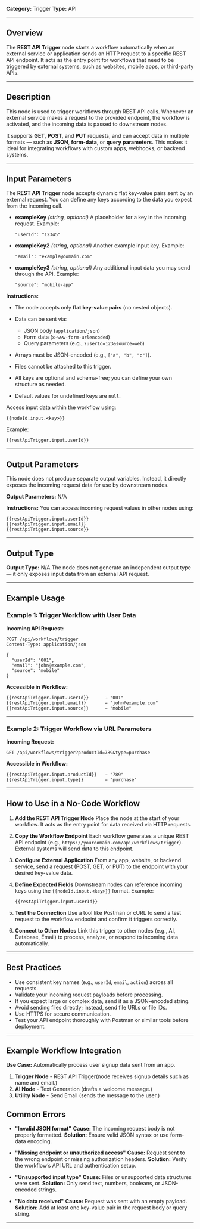 **Category:** Trigger
**Type:** API

---

## Overview

The **REST API Trigger** node starts a workflow automatically when an external service or application sends an HTTP request to a specific REST API endpoint.
It acts as the entry point for workflows that need to be triggered by external systems, such as websites, mobile apps, or third-party APIs.

---

## Description

This node is used to trigger workflows through REST API calls.
Whenever an external service makes a request to the provided endpoint, the workflow is activated, and the incoming data is passed to downstream nodes.

It supports **GET**, **POST**, and **PUT** requests, and can accept data in multiple formats — such as **JSON**, **form-data**, or **query parameters**.
This makes it ideal for integrating workflows with custom apps, webhooks, or backend systems.

---

## Input Parameters

The **REST API Trigger** node accepts dynamic flat key-value pairs sent by an external request.
You can define any keys according to the data you expect from the incoming call.

- **exampleKey** _(string, optional)_
  A placeholder for a key in the incoming request.
  Example:

  ```
  "userId": "12345"
  ```

- **exampleKey2** _(string, optional)_
  Another example input key.
  Example:

  ```
  "email": "example@domain.com"
  ```

- **exampleKey3** _(string, optional)_
  Any additional input data you may send through the API.
  Example:

  ```
  "source": "mobile-app"
  ```

**Instructions:**

- The node accepts only **flat key-value pairs** (no nested objects).
- Data can be sent via:

  - JSON body (`application/json`)
  - Form data (`x-www-form-urlencoded`)
  - Query parameters (e.g., `?userId=123&source=web`)

- Arrays must be JSON-encoded (e.g., `["a", "b", "c"]`).
- Files cannot be attached to this trigger.
- All keys are optional and schema-free; you can define your own structure as needed.
- Default values for undefined keys are `null`.

Access input data within the workflow using:

```
{{nodeId.input.<key>}}
```

Example:

```
{{restApiTrigger.input.userId}}
```

---

## Output Parameters

This node does not produce separate output variables.
Instead, it directly exposes the incoming request data for use by downstream nodes.

**Output Parameters:**
N/A

**Instructions:**
You can access incoming request values in other nodes using:

```
{{restApiTrigger.input.userId}}
{{restApiTrigger.input.email}}
{{restApiTrigger.input.source}}
```

---

## Output Type

**Output Type:** N/A
The node does not generate an independent output type — it only exposes input data from an external API request.

---

## Example Usage

### Example 1: Trigger Workflow with User Data

**Incoming API Request:**

```http
POST /api/workflows/trigger
Content-Type: application/json

{
  "userId": "001",
  "email": "john@example.com",
  "source": "mobile"
}
```

**Accessible in Workflow:**

```
{{restApiTrigger.input.userId}}      → "001"
{{restApiTrigger.input.email}}       → "john@example.com"
{{restApiTrigger.input.source}}      → "mobile"
```

---

### Example 2: Trigger Workflow via URL Parameters

**Incoming Request:**

```
GET /api/workflows/trigger?productId=789&type=purchase
```

**Accessible in Workflow:**

```
{{restApiTrigger.input.productId}}   → "789"
{{restApiTrigger.input.type}}        → "purchase"
```

---

## How to Use in a No-Code Workflow

1. **Add the REST API Trigger Node**
   Place the node at the start of your workflow. It acts as the entry point for data received via HTTP requests.

2. **Copy the Workflow Endpoint**
   Each workflow generates a unique REST API endpoint (e.g., `https://yourdomain.com/api/workflows/trigger`).
   External systems will send data to this endpoint.

3. **Configure External Application**
   From any app, website, or backend service, send a request (POST, GET, or PUT) to the endpoint with your desired key-value data.

4. **Define Expected Fields**
   Downstream nodes can reference incoming keys using the `{{nodeId.input.<key>}}` format.
   Example:

   ```
   {{restApiTrigger.input.userId}}
   ```

5. **Test the Connection**
   Use a tool like Postman or cURL to send a test request to the workflow endpoint and confirm it triggers correctly.

6. **Connect to Other Nodes**
   Link this trigger to other nodes (e.g., AI, Database, Email) to process, analyze, or respond to incoming data automatically.

---

## Best Practices

- Use consistent key names (e.g., `userId`, `email`, `action`) across all requests.
- Validate your incoming request payloads before processing.
- If you expect large or complex data, send it as a JSON-encoded string.
- Avoid sending files directly; instead, send file URLs or file IDs.
- Use HTTPS for secure communication.
- Test your API endpoint thoroughly with Postman or similar tools before deployment.

---

## Example Workflow Integration

**Use Case:** Automatically process user signup data sent from an app.

1. **Trigger Node** - REST API Trigger(node receives signup details such as name and email.)
2. **AI Node** - Text Generation (drafts a welcome message.)
3. **Utility Node** - Send Email (sends the message to the user.)

## Common Errors

- **"Invalid JSON format"**
  **Cause:** The incoming request body is not properly formatted.
  **Solution:** Ensure valid JSON syntax or use form-data encoding.

- **"Missing endpoint or unauthorized access"**
  **Cause:** Request sent to the wrong endpoint or missing authorization headers.
  **Solution:** Verify the workflow’s API URL and authentication setup.

- **"Unsupported input type"**
  **Cause:** Files or unsupported data structures were sent.
  **Solution:** Only send text, numbers, booleans, or JSON-encoded strings.

- **"No data received"**
  **Cause:** Request was sent with an empty payload.
  **Solution:** Add at least one key-value pair in the request body or query string.

---
